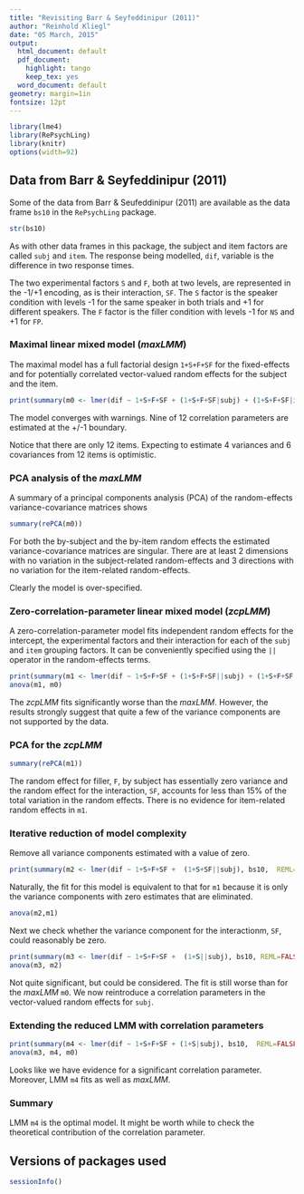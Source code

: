 ```yaml
---
title: "Revisiting Barr & Seyfeddinipur (2011)"
author: "Reinhold Kliegl"
date: "05 March, 2015"
output:
  html_document: default
  pdf_document:
    highlight: tango
    keep_tex: yes
  word_document: default
geometry: margin=1in
fontsize: 12pt
---
```

<!-- 
%\VignetteEngine{knitr::knitr}
%\VignetteIndexEntry{Revisiting Barr & Seyfeddinipur (2011)}
-->

```r
library(lme4)
library(RePsychLing)
library(knitr)
options(width=92)
```

## Data from Barr & Seyfeddinipur (2011)

Some of the data from Barr & Seufeddinipur (2011) are available as the data frame `bs10` in the `RePsychLing` package.  

```r
str(bs10)
```

As with other data frames in this package, the subject and item factors are called `subj` and `item`.  The response being modelled, `dif`, variable is the difference in two response times.

The two experimental factors `S` and `F`, both at two levels, are represented in the -1/+1 encoding, as is their interaction, `SF`.  The `S` factor is the speaker condition with levels -1 for the same speaker in both trials and +1 for different speakers.  The `F` factor is the filler condition with levels -1 for `NS` and +1 for `FP`.

### Maximal linear mixed model (_maxLMM_)

The maximal model has a full factorial design `1+S+F+SF` for the fixed-effects and for potentially correlated vector-valued random effects for the subject and the item.

```r
print(summary(m0 <- lmer(dif ~ 1+S+F+SF + (1+S+F+SF|subj) + (1+S+F+SF|item), bs10, REML=FALSE)), corr=FALSE)
```

The model converges with warnings. Nine of 12 correlation parameters are estimated at the +/-1 boundary. 

Notice that there are only 12 items.  Expecting to estimate 4 variances and 6 covariances from 12 items is optimistic.

### PCA analysis of the _maxLMM_

A summary of a principal components analysis (PCA) of the random-effects variance-covariance
matrices shows
```r
summary(rePCA(m0))
```

For both the by-subject and the by-item random effects the estimated variance-covariance matrices are singular.  There are at least 2 dimensions with no variation in the subject-related random-effects and 3 directions with no variation for the item-related random-effects.

Clearly the model is over-specified.

### Zero-correlation-parameter linear mixed model (_zcpLMM_)

A zero-correlation-parameter model fits independent random effects for the intercept, the experimental factors and their interaction for each of the `subj` and `item` grouping factors.
It can be conveniently specified using the `||` operator in the random-effects terms.
```r
print(summary(m1 <- lmer(dif ~ 1+S+F+SF + (1+S+F+SF||subj) + (1+S+F+SF||item), bs10, REML=FALSE)), corr=FALSE)
anova(m1, m0)
```

The _zcpLMM_ fits significantly worse than the _maxLMM_. However, the results strongly suggest that quite a few of the variance components are not supported by the data. 

### PCA for the _zcpLMM_


```r
summary(rePCA(m1))
```

The random effect for filler, `F`, by subject has essentially zero variance and the random effect for the interaction, `SF`, accounts for less than 15% of the total variation in the random effects.  There is no evidence for item-related random effects in `m1`.

### Iterative reduction of model complexity

Remove all variance components estimated with a value of zero. 

```r
print(summary(m2 <- lmer(dif ~ 1+S+F+SF +  (1+S+SF||subj), bs10,  REML=FALSE)), corr=FALSE)
```

Naturally, the fit for this model is equivalent to that for `m1` because it is only the variance components with zero estimates that are eliminated.
```r
anova(m2,m1)
```

Next we check whether the variance component for the interactionm, `SF`, could reasonably be zero.

```r
print(summary(m3 <- lmer(dif ~ 1+S+F+SF +  (1+S||subj), bs10, REML=FALSE)), corr=FALSE)
anova(m3, m2)
```

Not quite significant, but could be considered. The fit is still worse than for the _maxLMM_ `m0`. We now reintroduce a correlation parameters in the vector-valued random effects for `subj`.

### Extending the reduced LMM with correlation parameters

```r
print(summary(m4 <- lmer(dif ~ 1+S+F+SF + (1+S|subj), bs10,  REML=FALSE)), corr=FALSE)
anova(m3, m4, m0)
```

Looks like we have evidence for a significant correlation parameter. Moreover, LMM `m4` fits as well as _maxLMM_. 

### Summary

LMM `m4` is the optimal model. It might be worth while to check the theoretical contribution of the correlation parameter.  

## Versions of packages used
```r
sessionInfo()
```
